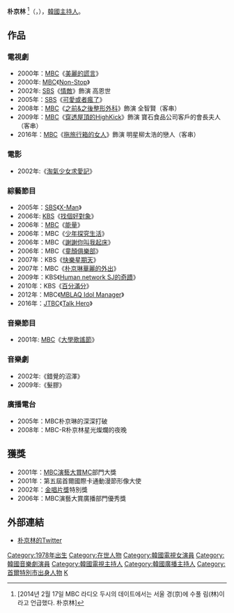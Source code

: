 {{藝人
|姓名 = 朴京林
|類型 = 主持人
|圖片 = 130218 영화 파파로티 제작보고회 박경림.jpg
|圖片尺寸 =
|圖片簡介 =
|本名 = 朴京林
|外文名 = 박경림
|外文 = ko
|羅馬拼音 = Park Kyung Lim
|英文名 =
|暱稱 =
|其他藝名 =
|國籍 = {{KOR}}
|民族 =
|籍貫 =
|出生日期 = {{Birth date and age|1978|12|8}}
|出生地點 = {{KOR}}[[首爾特別市|首爾特別市]][[恩平區|恩平區]]{{link-ko|葛峴洞|갈현동 (서울)|}}
|逝世日期 =
|逝世地點 =
|職業 =
|語言 = [[韓語|韓語]]
|三圍 =
|教育程度 = 
|宗教信仰 =
|配偶 = 朴正勳
|兒女 = 朴珉俊
|音樂類型 =
|演奏樂器 =
|出道地點 ={{KOR}}[[首爾特別市|首爾特別市]]
|出道作 = 
|出道日期 = 1998年
|代表作 =
|活躍年代 = 
|唱片公司 =
|經紀公司 = Kone Stars
|網站 =
|相關團體 =
|獎項 =
|IMDb =
|現任成員 =
|過往成員 =
|音樂專輯 =
|電影 =
|主持節目 =
|電視劇 =
|廣播劇 =
|舞台劇 =
|書籍 =
}}
'''朴京林''' <ref>[2014년 2월 17일 MBC 라디오 두시의 데이트에서는 서울 경(京)에 수풀 림(林)이라고 언급했다. 朴京林]</ref>（{{lang-ko|'''박경림'''}}，{{bd|1978年|12月8日}}），[[韓國|韓國]][[主持人|主持人]]。

==作品==
===電視劇===
*2000年：[[MBC|MBC]]《[[真實_(韓國電視劇)|美麗的謊言]]》
*2000年: [[MBC|MBC]]《[[男生女生向前走|Non-Stop]]》
*2002年: [[SBS|SBS]]《[[情敵_(韓國電視劇)|情敵]]》飾演 高恩世
*2005年：[[SBS|SBS]]《[[可愛或者瘋了|可愛或者瘋了]]》
*2008年：[[韓國文化廣播公司|MBC]]《[[之前&之後整形外科|之前&之後整形外科]]》飾演 全智賢（客串）
*2009年：[[韓國文化廣播公司|MBC]]《[[穿透屋頂的HighKick|穿透屋頂的HighKick]]》飾演 寶石食品公司客戶的會長夫人（客串）
*2016年：[[韓國文化廣播公司|MBC]]《[[拖旅行箱的女人|拖旅行箱的女人]]》飾演 明星柳太浩的戀人（客串）

===電影===
*2002年:《[[淘氣少女求愛記|淘氣少女求愛記]]》
===綜藝節目===
*2005年：[[SBS_(韓國)|SBS]]《[[X-Man|X-Man]]》
*2006年: [[韓國放送公社|KBS]]《[[找個好對象|找個好對象]]》
*2006年：[[文化廣播_(韓國)|MBC]]《[[能量|能量]]》
*2006年：MBC《[[少年探究生活|少年探究生活]]》
*2006年：MBC《[[謝謝你叫我起床|謝謝你叫我起床]]》
*2006年：MBC《[[童顏俱樂部|童顏俱樂部]]》
*2007年：KBS《[[快樂星期天|快樂星期天]]》
*2007年：MBC《[[朴京琳華麗的外出|朴京琳華麗的外出]]》
*2009年：KBS《[[Human_network_SJ的奇蹟|Human network SJ的奇蹟]]》
*2010年：KBS《[[百分滿分|百分滿分]]》
*2012年：MBC《[[MBLAQ_Idol_Manager|MBLAQ Idol Manager]]》
*2016年：[[JTBC|JTBC]]《[[Talk_Hero|Talk Hero]]》

===音樂節目===
* 2001年: [[MBC|MBC]]《[[大學歌謠節|大學歌謠節]]》
===音樂劇===
* 2002年:《錯覺的沼澤》
* 2009年:《髮膠》
===廣播電台===
* 2005年：MBC朴京琳的深深打破 
* 2008年：MBC-R朴京林星光燦爛的夜晚

==獲獎==
* 2001年：[[MBC演藝大賞|MBC演藝大賞]]MC部門大獎 
* 2001年：第五屆首爾國際卡通動漫節形像大使
* 2002年：[[金唱片獎|金唱片獎]]特別獎
* 2006年：MBC演藝大賞廣播部門優秀獎

==外部連結==
* [http://twitter.com/TalkinPark 朴京林的Twitter] {{Wayback|url=http://twitter.com/TalkinPark |date=20200611204112 }}

{{綠蛇傳媒}}
{{MBC演藝大賞大賞得主}}
{{百想藝術大獎電視部門女子綜藝獎}}
{{DEFAULTSORT: Park Kyung Lim}}

[[Category:1978年出生|Category:1978年出生]]
[[Category:在世人物|Category:在世人物]]
[[Category:韓國電視女演員|Category:韓國電視女演員]]
[[Category:韓國音樂劇演員|Category:韓國音樂劇演員]]
[[Category:韓國電視主持人|Category:韓國電視主持人]]
[[Category:韓國廣播主持人|Category:韓國廣播主持人]]
[[Category:首爾特別市出身人物|Category:首爾特別市出身人物]]
[[Category:朴姓|K]]